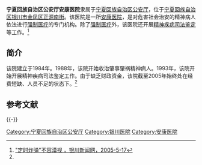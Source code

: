 {{Infobox PRCG |color = darkblue
|机构名称=宁夏回族自治区公安厅安康医院
|标志1=Police Badge,P.R.China.svg
|标志1大小=120px
|标志1说明=[[中华人民共和国人民警察警徽|中华人民共和国人民警察警徽]]
|标志2=Red star.svg
|标志2说明=[[印章|印章]][[s:国务院关于国家行政机关和企业事业单位社会团体印章管理的规定|规定]]：[[直径|直径]]?厘米，中央刊[[五角星|五角星]]，由?制发。
|职位1=院长
|人员1=?
|衔级1=?级警?
|上级机构=[[宁夏回族自治区公安厅|宁夏回族自治区公安厅]]
|机构类型=[[安康医院|安康医院]]
|行政级别=
|时期1=
|机构1='''宁夏回族自治区公安厅安康医院'''
|地址1=[[宁夏回族自治区|宁夏回族自治区]][[银川市|银川市]][[金凤区|金凤区]][[正源南街|正源南街]]
|邮编1=
|电话1={{Tel|86||}}
|网站=
|网址=
}}

'''宁夏回族自治区公安厅安康医院'''隶属于[[宁夏回族自治区公安厅|宁夏回族自治区公安厅]]，位于[[宁夏回族自治区|宁夏回族自治区]][[银川市|银川市]][[金凤区|金凤区]][[正源南街|正源南街]]。该医院是一所[[安康医院|安康医院]]，是对危害社会治安的精神病人依法进行[[强制医疗|强制医疗]]的专门机构。除了[[强制医疗|强制医疗]]外，该医院还开展[[精神疾病|精神疾病]][[司法鉴定|司法鉴定]]等工作。<ref name=bomb>[http://www.ycen.com.cn/gb/content/2005-05/17/content_231471.htm "定时炸弹"不容漠视 ，银川新闻网，2005-5-17]{{dead link|date=2017年12月 |bot=InternetArchiveBot |fix-attempted=yes }}</ref>

==简介==
该院建立于1984年。1988年，该院开始收治肇事肇祸精神病人。1993年，该院开始开展精神疾病司法鉴定工作。由于缺乏财政资金，该院截至2005年始终处在经费短缺、人员不足的状态下。<ref name=bomb/>

==参考文献==
{{reflist}}

{{-}}
{{Hospital-stub}}

[[Category:宁夏回族自治区公安厅|Category:宁夏回族自治区公安厅]]
[[Category:银川医院|Category:银川医院]]
[[Category:安康医院|Category:安康医院]]